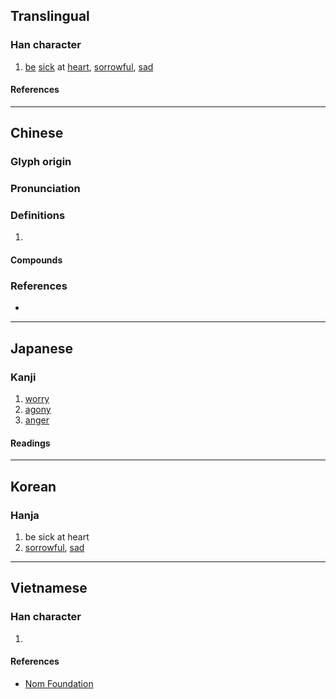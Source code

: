 {{also|懑}}
{{character info/new}}
==Translingual==

===Han character===
{{Han char|rn=61|rad=心|as=14|sn=18|four=34332|canj=EBP|ids=⿱滿心}}

# [[be]] [[sick]] at [[heart]], [[sorrowful]], [[sad]]

====References====
{{Han ref|kx=0406.450|dkj=11384|dj=0747.410|hdz=42363.180|uh=61E3}}

----

==Chinese==
{{zh-forms|s=懑}}

===Glyph origin===
{{Han etym}}

===Pronunciation===
{{zh-pron
|m=mèn
|c=mun5,mun6
|mc=y
|oc=y
|cat=
}}

===Definitions===
{{zh-hanzi}}

# {{rfdef|zh}}

====Compounds====
{{zh-der|中懣之症|他懣|忿懣|怨懣|憤懣|懣懣|懣然|煩懣}}

===References===
* {{R:yue:Hanzi}}

----

==Japanese==

===Kanji===
{{ja-kanji|grade=|rs=心14}}

# [[worry]]
# [[agony]]
# [[anger]]

====Readings====
{{ja-readings
|goon=まん, もん
|kanon=ばん, ぼん
|kun=もだ-える
}}

----

==Korean==

===Hanja===
{{ko-hanja|문}}

# be sick at heart
# [[sorrowful]], [[sad]]

----

==Vietnamese==

===Han character===
{{vi-readings|rs=心14|reading=muộn}}

# {{rfdef|vi|sort=心14}}

====References====
* [http://nomfoundation.org/common/nom_details.php?codepoint=61e3 Nom Foundation]